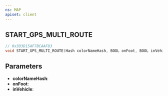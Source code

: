 ```yaml
---
ns: MAP
apiset: client
---
```

## START_GPS_MULTI_ROUTE

```c
// 0x3D3D15AF7BCAAF83
void START_GPS_MULTI_ROUTE(Hash colorNameHash, BOOL onFoot, BOOL inVehicle);
```


## Parameters
* **colorNameHash**:
* **onFoot**:
* **inVehicle**: